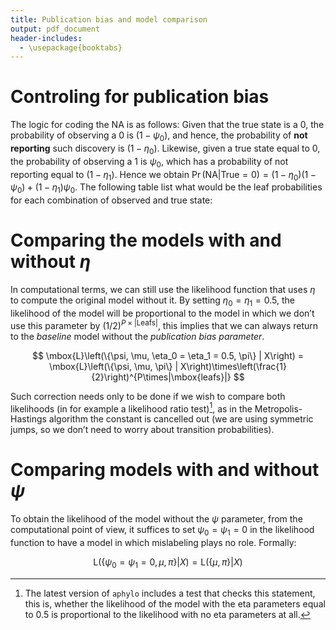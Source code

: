```yaml
---
title: Publication bias and model comparison
output: pdf_document
header-includes:
  - \usepackage{booktabs}
---
```


# Controling for publication bias

The logic for coding the NA is as follows: Given that the true state is a 0, the probability of observing a 0 is $(1-\psi_0)$, and hence, the probability of **not reporting** such discovery is $(1-\eta_0)$. Likewise, given a true state equal to 0, the probability of observing a 1 is $\psi_0$, which has a probability of not reporting equal to $(1 - \eta_1)$. Hence we obtain $\Pr(\mbox{NA}|\mbox{True}=0) = (1-\eta_0)(1-\psi_0) + (1-\eta_1)\psi_0$. The following table list what would be the leaf probabilities for each combination of observed and true state:

\begin{table}[!h]
\centering
\begin{tabular}{cccc}
\toprule
True State & 0 & NA & 1 \\ \midrule
0 & $\eta_0(1-\psi_0)$ & $(1-\eta_0)(1-\psi_0) + (1-\eta_1)\psi_0$ & $\eta_1\psi_0$ \\
1 & $\eta_0\psi_1$ & $(1-\eta_1)(1 - \psi_1) + (1-\eta_0)\psi_1$ & $\eta_1(1-\psi_1)$ \\ \bottomrule
\end{tabular}
\caption{How P Thomas suggests including $\eta$: labeling probabilities based on the OBSERVED state}
\end{table}

<!-- \begin{table}[!h] -->
<!-- \centering -->
<!-- \begin{tabular}{cccc} -->
<!-- \toprule -->
<!-- True State & 0 & NA & 1 \\ \midrule -->
<!-- 0 & $\eta_0(1-\psi_0)$ & $(1-\eta_0)$ & $\eta_0\psi_0$ \\ -->
<!-- 1 & $\eta_1\psi_1$ & $(1- \eta_1)$ & $\eta_1(1-\psi_1)$ \\ \bottomrule -->
<!-- \end{tabular} -->
<!-- \caption{How we are including $\eta$ now: labeling probabilities based on the TRUE state} -->
<!-- \end{table} -->

# Comparing the models with and without $\eta$

In computational terms, we can still use the likelihood function that uses $\eta$ to compute the original model without it. By setting $\eta_0 = \eta_1 = 0.5$, the likelihood of the model will be proportional to the model in which we don't use this parameter by $(1/2)^{P\times|\mbox{Leafs}|}$, this implies that we can always return to the *baseline* model without the *publication bias parameter*. 

\newcommand{\likelihood}[2]{\mbox{L}\left(#1 | #2\right)}

$$
\likelihood{\{\psi, \mu, \eta_0 = \eta_1 = 0.5, \pi\}}{X} = \likelihood{\{\psi, \mu, \pi\}}{X}\times\left(\frac{1}{2}\right)^{P\times|\mbox{leafs}|}
$$

Such correction needs only to be done if we wish to compare both likelihoods (in for example a likelihood ratio test)[^test], as in the Metropolis-Hastings algorithm the constant is cancelled out (we are using symmetric jumps, so we don't need to worry about transition probabilities).

[^test]: The latest version of `aphylo` includes a test that checks this statement, this is, whether the likelihood of the model with the eta parameters equal to 0.5 is proportional to the likelihood with no eta parameters at all. 

# Comparing models with and without $\psi$

To obtain the likelihood of the model without the $\psi$ parameter, from the computational point of view, it suffices to set $\psi_0 = \psi_1 = 0$ in the likelihood function to have a model in which mislabeling plays no role. Formally:

$$
\likelihood{\{\psi_0 = \psi_1 = 0, \mu, \pi\}}{X} = \likelihood{\{\mu, \pi\}}{X}
$$

